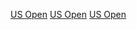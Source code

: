 {{Cat main|2020年美國網球公開賽}}
{{year by category
| m = 2
| c = 0
| d = 2
| y = 0
| cat = 美國網球公開賽
| sortkey = 美國網球公開賽
| parent = 美國網球公開賽
| subcat = 2020年美國體育
}}

[[Category:2020年網球|US Open]]
[[Category:2020年ATP巡迴賽|US Open]]
[[Category:2020年WTA巡迴賽|US Open]]